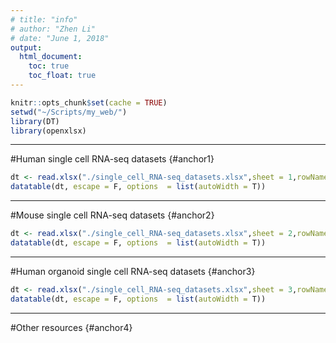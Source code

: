 ```yaml
---
# title: "info"
# author: "Zhen Li"
# date: "June 1, 2018"
output:
  html_document:
    toc: true
    toc_float: true
---
```


```r
knitr::opts_chunk$set(cache = TRUE)
setwd("~/Scripts/my_web/")
library(DT)
library(openxlsx)
```


<!-- In this page, you will find various useful resources related to single cell genomics, including: -->

<!-- * [List of human neocortex single cell RNA-seq datasets](#anchor1) -->
<!-- * [List of human organoid single cell RNA-seq datasets](#anchor2) -->
<!-- * List of mouse single cell RNA-seq datasets -->
<!-- * List of single cell genomics datasets -->

---

<style>
.colored {
  background-color: #DDDDDD;
}
</style>

#Human single cell RNA-seq datasets {#anchor1}

```r
dt <- read.xlsx("./single_cell_RNA-seq_datasets.xlsx",sheet = 1,rowNames = F)
datatable(dt, escape = F, options  = list(autoWidth = T))
```

---

#Mouse single cell RNA-seq datasets {#anchor2}

```r
dt <- read.xlsx("./single_cell_RNA-seq_datasets.xlsx",sheet = 2,rowNames = F)
datatable(dt, escape = F, options  = list(autoWidth = T))
```

---

#Human organoid single cell RNA-seq datasets {#anchor3}
```r
dt <- read.xlsx("./single_cell_RNA-seq_datasets.xlsx",sheet = 3,rowNames = F)
datatable(dt, escape = F, options  = list(autoWidth = T))
```

---

#Other resources {#anchor4}

